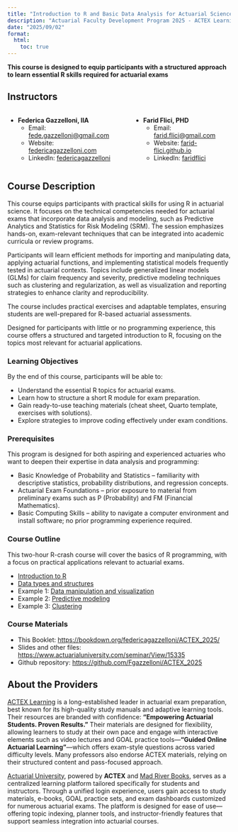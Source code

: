 ```yaml
---
title: "Introduction to R and Basic Data Analysis for Actuarial Science"
description: "Actuarial Faculty Development Program 2025 - ACTEX Learning"
date: "2025/09/02"
format:
  html:
    toc: true
---
```


**This course is designed to equip participants with a structured approach to learn essential R skills required for actuarial exams**

## Instructors

::::: columns
::: column
-   **Federica Gazzelloni, IIA**
    -   Email: [fede.gazzelloni\@gmail.com](mailto:fede.gazzelloni@gmail.com){.email}
    -   Website: [federicagazzelloni.com](https://federicagazzelloni.com)
    -   LinkedIn: [federicagazzelloni](https://www.linkedin.com/in/federicagazzelloni/)
:::

::: column
-   **Farid Flici, PHD**
    -   Email: [farid.flici\@gmail.com](mailto:farid.flici@gmail.com){.email}
    -   Website: [farid-flici.github.io](https://farid-flici.github.io/)
    -   LinkedIn: [faridflici](https://www.linkedin.com/in/farid-flici-659a7625/)
:::
:::::

## Course Description

This course equips participants with practical skills for using R in actuarial science. It focuses on the technical competencies needed for actuarial exams that incorporate data analysis and modeling, such as Predictive Analytics and Statistics for Risk Modeling (SRM). The session emphasizes hands-on, exam-relevant techniques that can be integrated into academic curricula or review programs.

Participants will learn efficient methods for importing and manipulating data, applying actuarial functions, and implementing statistical models frequently tested in actuarial contexts. Topics include generalized linear models (GLMs) for claim frequency and severity, predictive modeling techniques such as clustering and regularization, as well as visualization and reporting strategies to enhance clarity and reproducibility.

The course includes practical exercises and adaptable templates, ensuring students are well-prepared for R-based actuarial assessments.

Designed for participants with little or no programming experience, this course offers a structured and targeted introduction to R, focusing on the topics most relevant for actuarial applications.

### Learning Objectives

By the end of this course, participants will be able to:

-   Understand the essential R topics for actuarial exams.
-   Learn how to structure a short R module for exam preparation.
-   Gain ready-to-use teaching materials (cheat sheet, Quarto template, exercises with solutions).
-   Explore strategies to improve coding effectively under exam conditions.

### Prerequisites

This program is designed for both aspiring and experienced actuaries who want to deepen their expertise in data analysis and programming:

-   Basic Knowledge of Probability and Statistics – familiarity with descriptive statistics, probability distributions, and regression concepts.
-   Actuarial Exam Foundations – prior exposure to material from preliminary exams such as P (Probability) and FM (Financial Mathematics).
-   Basic Computing Skills – ability to navigate a computer environment and install software; no prior programming experience required.

### Course Outline

This two-hour R-crash course will cover the basics of R programming, with a focus on practical applications relevant to actuarial exams.

-   [Introduction to R](/01_introduction_to_r.html)
-   [Data types and structures](/02_data_types_and_structures.html)
-   Example 1: [Data manipulation and visualization](/03_data_manipulation_and_visualization.html)
-   Example 2: [Predictive modeling](/04_predictive_modeling.html)
-   Example 3: [Clustering](/05_clustering.html)

### Course Materials

- This Booklet: <https://bookdown.org/federicagazzelloni/ACTEX_2025/>
- Slides and other files: <https://www.actuarialuniversity.com/seminar/View/15335>
- Github repository: <https://github.com/Fgazzelloni/ACTEX_2025>


## About the Providers

[ACTEX Learning](https://www.actexlearning.com/) is a long-established leader in actuarial exam preparation, best known for its high-quality study manuals and adaptive learning tools. Their resources are branded with confidence: **"Empowering Actuarial Students. Proven Results."** Their materials are designed for flexibility, allowing learners to study at their own pace and engage with interactive elements such as video lectures and GOAL practice tools—**"Guided Online Actuarial Learning"**—which offers exam-style questions across varied difficulty levels. Many professors also endorse ACTEX materials, relying on their structured content and pass-focused approach.

[Actuarial University](https://www.actuarialuniversity.com/), powered by **ACTEX** and [Mad River Books](https://www.actexmadriver.com/), serves as a centralized learning platform tailored specifically for students and instructors. Through a unified login experience, users gain access to study materials, e-books, GOAL practice sets, and exam dashboards customized for numerous actuarial exams. The platform is designed for ease of use—offering topic indexing, planner tools, and instructor-friendly features that support seamless integration into actuarial courses.
